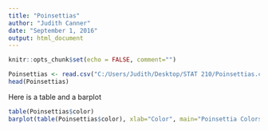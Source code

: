 ```yaml
---
title: "Poinsettias"
author: "Judith Canner"
date: "September 1, 2016"
output: html_document
---
```


```r
knitr::opts_chunk$set(echo = FALSE, comment="")
```

```r
Poinsettias <- read.csv("C:/Users/Judith/Desktop/STAT 210/Poinsettias.csv")
head(Poinsettias)
```

Here is a table and a barplot
```r
table(Poinsettias$color)
barplot(table(Poinsettias$color), xlab="Color", main="Poinsettia Colors")
```



